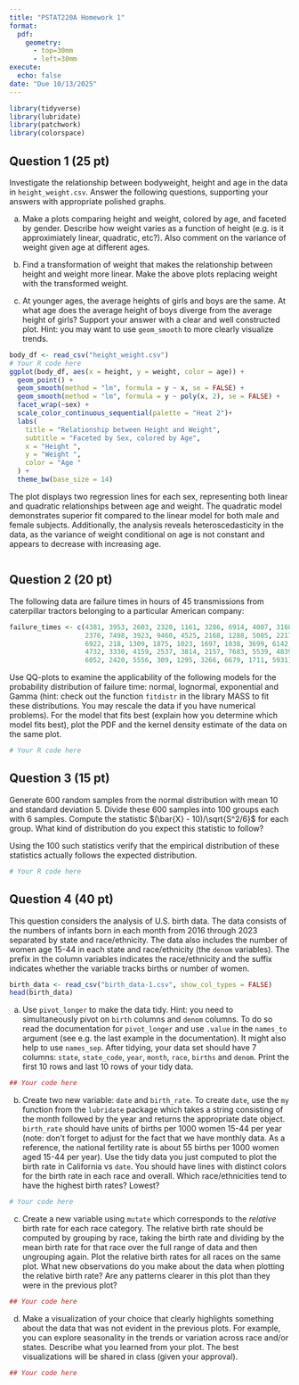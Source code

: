 ```yaml
---
title: "PSTAT220A Homework 1"
format: 
  pdf:
    geometry:
      - top=30mm
      - left=30mm
execute:      
  echo: false
date: "Due 10/13/2025"
---
```


```r
library(tidyverse)
library(lubridate)
library(patchwork)
library(colorspace) 
```


## Question 1 (25 pt)

Investigate the relationship between bodyweight, height and age in the data in `height_weight.csv`.  Answer the following questions, supporting your answers with appropriate polished graphs.

a. Make a plots comparing height and weight, colored by age, and faceted by gender.  Describe how weight varies as a function of height (e.g. is it approximiately linear, quadratic, etc?).  Also comment on the variance of weight given age at different ages.

b. Find a transformation of weight that makes the relationship between height and weight more linear.  Make the above plots replacing weight with the transformed weight.  

c. At younger ages, the average heights of girls and boys are the same.  At what age does the average height of boys diverge from the average height of girls?  Support your answer with a clear and well constructed plot. Hint: you may want to use `geom_smooth` to more clearly visualize trends.

```r

body_df <- read_csv("height_weight.csv")
# Your R code here
ggplot(body_df, aes(x = height, y = weight, color = age)) +
  geom_point() +
  geom_smooth(method = "lm", formula = y ~ x, se = FALSE) +
  geom_smooth(method = "lm", formula = y ~ poly(x, 2), se = FALSE) +
  facet_wrap(~sex) +
  scale_color_continuous_sequential(palette = "Heat 2")+
  labs(
    title = "Relationship between Height and Weight",
    subtitle = "Faceted by Sex, colored by Age",
    x = "Height ",
    y = "Weight ",
    color = "Age "
  ) +
  theme_bw(base_size = 14)
```
The plot displays two regression lines for each sex, representing both linear and quadratic relationships between age and weight. The quadratic model demonstrates superior fit compared to the linear model for both male and female subjects. Additionally, the analysis reveals heteroscedasticity in the data, as the variance of weight conditional on age is not constant and appears to decrease with increasing age.
```r

```



## Question 2 (20 pt)

The following data are failure times in hours of 45 transmissions from caterpillar tractors belonging to a particular American company:

```r
failure_times <- c(4381, 3953, 2603, 2320, 1161, 3286, 6914, 4007, 3168,
                   2376, 7498, 3923, 9460, 4525, 2168, 1288, 5085, 2217,
                   6922, 218, 1309, 1875, 1023, 1697, 1038, 3699, 6142,
                   4732, 3330, 4159, 2537, 3814, 2157, 7683, 5539, 4839,
                   6052, 2420, 5556, 309, 1295, 3266, 6679, 1711, 5931)
```

Use QQ-plots to examine the applicability of the following models for the probability distribution of failure time: normal, lognormal, exponential and Gamma (hint: check out the function `fitdistr` in the library MASS to fit these distributions. You may rescale the data if you have numerical problems). For the model that fits best (explain how you determine which model fits best), plot the PDF and the kernel density estimate of the data on the same plot.

```r
# Your R code here
```

## Question 3 (15 pt)

Generate 600 random samples from the normal distribution with mean 10 and standard deviation 5. Divide these 600 samples into 100 groups each with 6 samples. Compute the statistic $(\bar{X} - 10)/\sqrt{S^2/6}$ for each group. What kind of distribution do you expect this statistic to follow?

Using the 100 such statistics verify that the empirical distribution of these statistics actually follows the expected distribution.

```r
# Your R code here
```


## Question 4 (40 pt)

This question considers the analysis of U.S. birth data.  The data consists of the numbers of infants born in each month from 2016 through 2023 separated by state and race/ethnicity.  The data also includes the number of women age 15-44 in each state and race/ethnicity (the `denom` variables).  The prefix in the column variables indicates the race/ethnicity and the suffix indicates whether the variable tracks births or number of women.

```r
birth_data <- read_csv("birth_data-1.csv", show_col_types = FALSE)
head(birth_data)
```


a. Use `pivot_longer` to make the data tidy.  Hint: you need to simultaneously pivot on `birth` columns and `denom` columns.  To do so read the documentation for `pivot_longer` and use `.value` in the `names_to` argument (see e.g. the last example in the documentation).  It might also help to use `names_sep`.  After tidying, your data set should have 7 columns: `state`, `state_code`, `year`, `month`, `race`, `births` and `denom`. Print the first 10 rows and last 10 rows of your tidy data.

```r
## Your code here
```


b.  Create two new variable: `date` and `birth_rate`.  To create `date`, use the `my` function from the `lubridate` package which takes a string consisting of the month followed by the year and returns the appropriate date object. `birth_rate` should have units of births per 1000 women 15-44 per year (note: don't forget to adjust for the fact that we have monthly data.  As a reference, the national fertility rate is about 55 births per 1000 women aged 15-44 per year). Use the tidy data you just computed to plot the birth rate in California vs `date`.  You should have lines with distinct colors for the birth rate in each race and overall.  Which race/ethnicities tend to have the highest birth rates? Lowest?

```r
# Your code here
```

c.  Create a new variable using `mutate` which corresponds to the *relative* birth rate for each race category.  The relative birth rate should be computed by grouping by race, taking the birth rate and dividing by the mean birth rate for that race over the full range of data and then ungrouping again. Plot the relative birth rates for all races on the same plot. What new observations do you make about the data when plotting the relative birth rate? Are any patterns clearer in this plot than they were in the previous plot?

```r
## Your code here
```


d. Make a visualization of your choice that clearly highlights something about the data that was not evident in the previous plots.  For example, you can explore seasonality in the trends or variation across race and/or states. Describe what you learned from your plot. The best visualizations will be shared in class (given your approval).

```r
## Your code here
```


